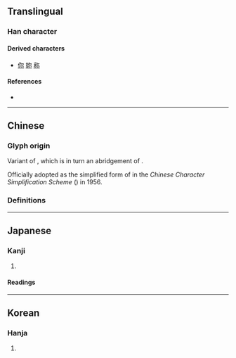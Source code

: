 {{also|爾|尓}}
{{character info/new}}
==Translingual==

===Han character===
{{Han char|rn=42|rad=小|as=02|sn=5|four=|canj=NF|ids=⿱⺈小}}

====Derived characters====
* [[你]] [[妳]] [[称]]

====References====
* {{Han ref|kx=0297.011|dkj=07479|dj=0591.030|hdz=10562.030|uh=5C14|ud=23572}}

----

==Chinese==

===Glyph origin===
Variant of {{zh-l|*尒}}, which is in turn an abridgement of {{zh-l|*爾}}.

Officially adopted as the simplified form of {{zh-l|*爾}} in the ''Chinese Character Simplification Scheme'' ({{w2|zh|pref=《|s:漢字簡化方案|漢字簡化方案|suf=》}}) in 1956.

===Definitions===
{{zh-see|爾|sv}}

----

==Japanese==

===Kanji===
{{ja-kanji|grade=|rs=小02}}

# {{altform|ja|爾}}

====Readings====
{{ja-readings
|goon=に
|kanon=じ
|kun=なんじ<なんぢ, そ-れ, そ-の<!--, しか-り
-->}}

----

==Korean==

===Hanja===
{{ko-hanja|hangeul=이|rv=i|mr=i}}

# {{rfdef|ko|sort=小02}}